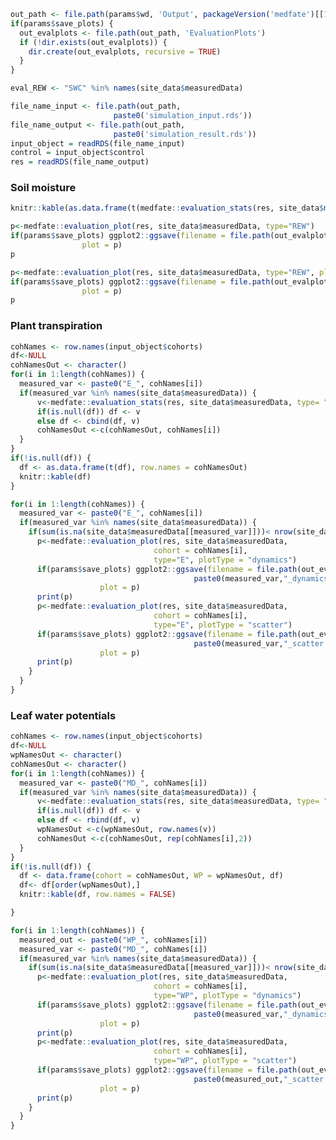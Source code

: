 
```r
out_path <- file.path(params$wd, 'Output', packageVersion('medfate')[[1]], params$model, params$conf, params$code)
if(params$save_plots) {
  out_evalplots <- file.path(out_path, 'EvaluationPlots')
  if (!dir.exists(out_evalplots)) {
    dir.create(out_evalplots, recursive = TRUE)
  }
}

eval_REW <- "SWC" %in% names(site_data$measuredData)
```


```r
file_name_input <- file.path(out_path,
                       paste0('simulation_input.rds'))
file_name_output <- file.path(out_path,
                       paste0('simulation_result.rds'))
input_object = readRDS(file_name_input)
control = input_object$control
res = readRDS(file_name_output)
```


### Soil moisture
```r
knitr::kable(as.data.frame(t(medfate::evaluation_stats(res, site_data$measuredData, type="REW"))))
```


```r
p<-medfate::evaluation_plot(res, site_data$measuredData, type="REW")
if(params$save_plots) ggplot2::ggsave(filename = file.path(out_evalplots, paste0("REW_dynamics.png")),
                plot = p)
p
```

```r
p<-medfate::evaluation_plot(res, site_data$measuredData, type="REW", plotType = "scatter")
if(params$save_plots) ggplot2::ggsave(filename = file.path(out_evalplots, paste0("REW_scatter.png")),
                plot = p)
p
```

### Plant transpiration

```r
cohNames <- row.names(input_object$cohorts)
df<-NULL
cohNamesOut <- character()
for(i in 1:length(cohNames)) {
  measured_var <- paste0("E_", cohNames[i])
  if(measured_var %in% names(site_data$measuredData)) {
      v<-medfate::evaluation_stats(res, site_data$measuredData, type= "E", cohort = cohNames[i])
      if(is.null(df)) df <- v
      else df <- cbind(df, v)
      cohNamesOut <-c(cohNamesOut, cohNames[i])
  }
}
if(!is.null(df)) {
  df <- as.data.frame(t(df), row.names = cohNamesOut)
  knitr::kable(df)
}
```

```r
for(i in 1:length(cohNames)) {
  measured_var <- paste0("E_", cohNames[i])
  if(measured_var %in% names(site_data$measuredData)) {
    if(sum(is.na(site_data$measuredData[[measured_var]]))< nrow(site_data$measuredData)) {
      p<-medfate::evaluation_plot(res, site_data$measuredData, 
                                cohort = cohNames[i],
                                type="E", plotType = "dynamics")
      if(params$save_plots) ggplot2::ggsave(filename = file.path(out_evalplots,
                                         paste0(measured_var,"_dynamics.png")),
                    plot = p)
      print(p)
      p<-medfate::evaluation_plot(res, site_data$measuredData, 
                                cohort = cohNames[i],
                                type="E", plotType = "scatter")
      if(params$save_plots) ggplot2::ggsave(filename = file.path(out_evalplots,
                                         paste0(measured_var,"_scatter.png")),
                    plot = p)
      print(p)
    }
  }
}
```

### Leaf water potentials

```r
cohNames <- row.names(input_object$cohorts)
df<-NULL
wpNamesOut <- character()
cohNamesOut <- character()
for(i in 1:length(cohNames)) {
  measured_var <- paste0("MD_", cohNames[i])
  if(measured_var %in% names(site_data$measuredData)) {
      v<-medfate::evaluation_stats(res, site_data$measuredData, type= "WP", cohort = cohNames[i])
      if(is.null(df)) df <- v
      else df <- rbind(df, v)
      wpNamesOut <-c(wpNamesOut, row.names(v))
      cohNamesOut <-c(cohNamesOut, rep(cohNames[i],2))
  }
}
if(!is.null(df)) {
  df <- data.frame(cohort = cohNamesOut, WP = wpNamesOut, df)
  df<- df[order(wpNamesOut),]
  knitr::kable(df, row.names = FALSE)

}
```

```r
for(i in 1:length(cohNames)) {
  measured_out <- paste0("WP_", cohNames[i])
  measured_var <- paste0("MD_", cohNames[i])
  if(measured_var %in% names(site_data$measuredData)) {
    if(sum(is.na(site_data$measuredData[[measured_var]]))< nrow(site_data$measuredData)) {
      p<-medfate::evaluation_plot(res, site_data$measuredData, 
                                cohort = cohNames[i],
                                type="WP", plotType = "dynamics")
      if(params$save_plots) ggplot2::ggsave(filename = file.path(out_evalplots,
                                         paste0(measured_var,"_dynamics.png")),
                    plot = p)
      print(p)
      p<-medfate::evaluation_plot(res, site_data$measuredData, 
                                cohort = cohNames[i],
                                type="WP", plotType = "scatter")
      if(params$save_plots) ggplot2::ggsave(filename = file.path(out_evalplots,
                                         paste0(measured_out,"_scatter.png")),
                    plot = p)
      print(p)
    }
  }
}
```
